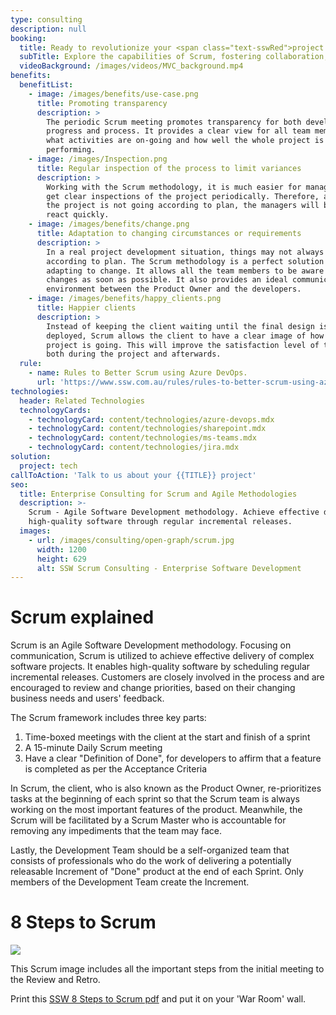 ```yaml
---
type: consulting
description: null
booking:
  title: Ready to revolutionize your <span class="text-sswRed">project management</span>?
  subTitle: Explore the capabilities of Scrum, fostering collaboration, flexibility, and efficiency in the realm of Agile excellence.
  videoBackground: /images/videos/MVC_background.mp4
benefits:
  benefitList:
    - image: /images/benefits/use-case.png
      title: Promoting transparency
      description: >
        The periodic Scrum meeting promotes transparency for both development
        progress and process. It provides a clear view for all team members of
        what activities are on-going and how well the whole project is
        performing.
    - image: /images/Inspection.png
      title: Regular inspection of the process to limit variances
      description: >
        Working with the Scrum methodology, it is much easier for managers to
        get clear inspections of the project periodically. Therefore, any time
        the project is not going according to plan, the managers will be able to
        react quickly.
    - image: /images/benefits/change.png
      title: Adaptation to changing circumstances or requirements
      description: >
        In a real project development situation, things may not always go
        according to plan. The Scrum methodology is a perfect solution for
        adapting to change. It allows all the team members to be aware of any
        changes as soon as possible. It also provides an ideal communication
        environment between the Product Owner and the developers.
    - image: /images/benefits/happy_clients.png
      title: Happier clients
      description: >
        Instead of keeping the client waiting until the final design is
        deployed, Scrum allows the client to have a clear image of how well the
        project is going. This will improve the satisfaction level of the client
        both during the project and afterwards.
  rule:
    - name: Rules to Better Scrum using Azure DevOps.
      url: 'https://www.ssw.com.au/rules/rules-to-better-scrum-using-azure-devops'
technologies:
  header: Related Technologies
  technologyCards:
    - technologyCard: content/technologies/azure-devops.mdx
    - technologyCard: content/technologies/sharepoint.mdx
    - technologyCard: content/technologies/ms-teams.mdx
    - technologyCard: content/technologies/jira.mdx
solution:
  project: tech
callToAction: 'Talk to us about your {{TITLE}} project'
seo:
  title: Enterprise Consulting for Scrum and Agile Methodologies
  description: >-
    Scrum - Agile Software Development methodology. Achieve effective delivery,
    high-quality software through regular incremental releases.
  images:
    - url: /images/consulting/open-graph/scrum.jpg
      width: 1200
      height: 629
      alt: SSW Scrum Consulting - Enterprise Software Development
---
```


# **Scrum** explained

<VideoEmbed url="https://www.youtube.com/watch?v=xOvFK328C_Q" caption="8 Steps To Scrum - Scrum Explained" duration="4 mins" />

Scrum is an Agile Software Development methodology. Focusing on communication, Scrum is utilized to achieve effective delivery of complex software projects. It enables high-quality software by scheduling regular incremental releases. Customers are closely involved in the process and are encouraged to review and change priorities, based on their changing business needs and users' feedback.

The Scrum framework includes three key parts:

1. Time-boxed meetings with the client at the start and finish of a sprint
2. A 15-minute Daily Scrum meeting
3. Have a clear "Definition of Done", for developers to affirm that a feature is completed as per the Acceptance Criteria

In Scrum, the client, who is also known as the Product Owner, re-prioritizes tasks at the beginning of each sprint so that the Scrum team is always working on the most important features of the product. Meanwhile, the Scrum will be facilitated by a Scrum Master who is accountable for removing any impediments that the team may face.

Lastly, the Development Team should be a self-organized team that consists of professionals who do the work of delivering a potentially releasable Increment of "Done" product at the end of each Sprint. Only members of the Development Team create the Increment.

# 8 Steps to Scrum

![](/images/scrum-image.png)

This Scrum image includes all the important steps from the initial meeting to the Review and Retro.

Print this [SSW 8 Steps to Scrum pdf](https://www.ssw.com.au/rules/8-steps-to-scrum/) and put it on your 'War Room' wall.
